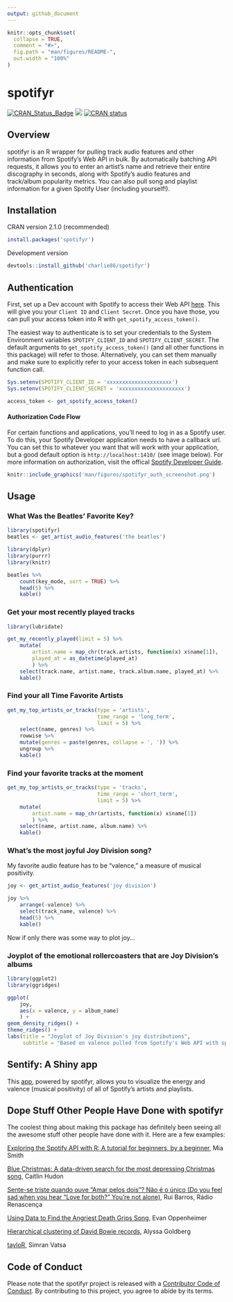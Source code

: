 ```yaml
---
output: github_document
---
```


<!-- README.md is generated from README.Rmd. Please edit that file -->

```r
knitr::opts_chunk$set(
  collapse = TRUE,
  comment = "#>",
  fig.path = "man/figures/README-",
  out.width = "100%"
)
```

# spotifyr

<!-- badges: start -->
[![CRAN_Status_Badge](http://www.r-pkg.org/badges/version/spotifyr?color=brightgreen)](https://cran.r-project.org/package=spotifyr)
![](http://cranlogs.r-pkg.org/badges/spotifyr?color=brightgreen)
[![CRAN status](https://www.r-pkg.org/badges/version/spotifyr)](https://CRAN.R-project.org/package=spotifyr)
<!-- badges: end -->

## Overview

spotifyr is an R wrapper for pulling track audio features and other information from Spotify's Web API in bulk. By automatically batching API requests, it allows you to enter an artist's name and retrieve their entire discography in seconds, along with Spotify's audio features and track/album popularity metrics. You can also pull song and playlist information for a given Spotify User (including yourself!).

## Installation

CRAN version 2.1.0 (recommended)

```r
install.packages('spotifyr')
```

Development version

```r
devtools::install_github('charlie86/spotifyr')
```

## Authentication

First, set up a Dev account with Spotify to access their Web API [here](https://developer.spotify.com/my-applications/#!/applications). This will give you your `Client ID` and `Client Secret`. Once you have those, you can pull your access token into R with `get_spotify_access_token()`. 

The easiest way to authenticate is to set your credentials to the System Environment variables `SPOTIFY_CLIENT_ID` and `SPOTIFY_CLIENT_SECRET`. The default arguments to `get_spotify_access_token()` (and all other functions in this package) will refer to those. Alternatively, you can set them manually and make sure to explicitly refer to your access token in each subsequent function call.

```r
Sys.setenv(SPOTIFY_CLIENT_ID = 'xxxxxxxxxxxxxxxxxxxxx')
Sys.setenv(SPOTIFY_CLIENT_SECRET = 'xxxxxxxxxxxxxxxxxxxxx')

access_token <- get_spotify_access_token()
```

#### Authorization Code Flow

For certain functions and applications, you'll need to log in as a Spotify user. To do this, your Spotify Developer application needs to have a callback url. You can set this to whatever you want that will work with your application, but a good default option is `http://localhost:1410/` (see image below). For more information on authorization, visit the offical [Spotify Developer Guide](https://developer.spotify.com/documentation/general/guides/authorization-guide/).


```r
knitr::include_graphics('man/figures/spotifyr_auth_screenshot.png')
```


## Usage

### What Was the Beatles' Favorite Key?

```r
library(spotifyr)
beatles <- get_artist_audio_features('the beatles')
```

```r
library(dplyr)
library(purrr)
library(knitr)

beatles %>% 
    count(key_mode, sort = TRUE) %>% 
    head(5) %>% 
    kable()
```

### Get your most recently played tracks

```r
library(lubridate)

get_my_recently_played(limit = 5) %>% 
    mutate(
        artist.name = map_chr(track.artists, function(x) x$name[1]),
        played_at = as_datetime(played_at)
        ) %>% 
    select(track.name, artist.name, track.album.name, played_at) %>% 
    kable()
```


### Find your all Time Favorite Artists

```r
get_my_top_artists_or_tracks(type = 'artists', 
                             time_range = 'long_term', 
                             limit = 5) %>% 
    select(name, genres) %>% 
    rowwise %>% 
    mutate(genres = paste(genres, collapse = ', ')) %>% 
    ungroup %>% 
    kable()
```

### Find your favorite tracks at the moment

```r
get_my_top_artists_or_tracks(type = 'tracks', 
                             time_range = 'short_term', 
                             limit = 5) %>% 
    mutate(
        artist.name = map_chr(artists, function(x) x$name[1])
        ) %>% 
    select(name, artist.name, album.name) %>% 
    kable()
```

### What's the most joyful Joy Division song?

My favorite audio feature has to be "valence," a measure of musical positivity.

```r
joy <- get_artist_audio_features('joy division')
```

```r
joy %>% 
    arrange(-valence) %>% 
    select(track_name, valence) %>% 
    head(5) %>% 
    kable()
```

Now if only there was some way to plot joy...

### Joyplot of the emotional rollercoasters that are Joy Division's albums

```r
library(ggplot2)
library(ggridges)

ggplot(
    joy, 
    aes(x = valence, y = album_name)
    ) + 
geom_density_ridges() + 
theme_ridges() +
labs(title = "Joyplot of Joy Division's joy distributions", 
     subtitle = "Based on valence pulled from Spotify's Web API with spotifyr")
```

## Sentify: A Shiny app
This [app](http://rcharlie.net/sentify/), powered by spotifyr, allows you to visualize the energy and valence (musical positivity) of all of Spotify's artists and playlists.

## Dope Stuff Other People Have Done with spotifyr

The coolest thing about making this package has definitely been seeing all the awesome stuff other people have done with it. Here are a few examples:

[Exploring the Spotify API with R: A tutorial for beginners, by a beginner](https://msmith7161.github.io/what-is-speechiness/), Mia Smith

[Blue Christmas: A data-driven search for the most depressing Christmas song](https://caitlinhudon.com/2017/12/22/blue-christmas/), Caitlin Hudon

[Sente-se triste quando ouve "Amar pelos dois"? Não é o único (Do you feel sad when you hear "Love for both?" You're not alone)](http://rr.sapo.pt/especial/112355/sente-se-triste-quando-ouve-amar-pelos-dois-nao-e-o-unico), Rui Barros, Rádio Renascença

[Using Data to Find the Angriest Death Grips Song](https://towardsdatascience.com/angriest-death-grips-data-anger-502168c1c2f0), Evan Oppenheimer

[Hierarchical clustering of David Bowie records](https://twitter.com/WireMonkey/status/1009915034246565891?s=19), Alyssa Goldberg

[tayloR](https://medium.com/@simranvatsa5/taylor-f656e2a09cc3), Simran Vatsa

## Code of Conduct

Please note that the spotifyr project is released with a [Contributor Code of Conduct](https://contributor-covenant.org/version/2/0/CODE_OF_CONDUCT.html). By contributing to this project, you agree to abide by its terms.
